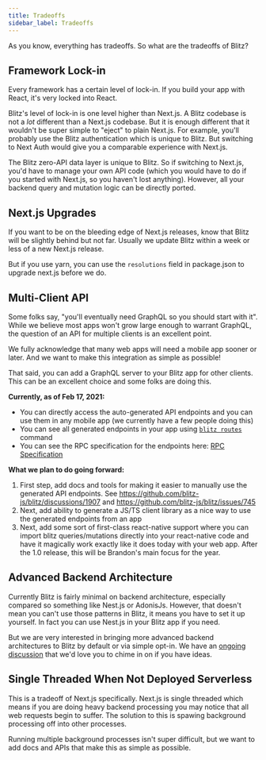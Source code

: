 ```yaml
---
title: Tradeoffs
sidebar_label: Tradeoffs
---
```


As you know, everything has tradeoffs. So what are the tradeoffs of Blitz?

## Framework Lock-in

Every framework has a certain level of lock-in. If you build your app with React, it's very locked into React.

Blitz's level of lock-in is one level higher than Next.js. A Blitz codebase is not a *lot* different than a Next.js codebase. But it is enough different that it wouldn't be super simple to "eject" to plain Next.js. For example, you'll probably use the Blitz authentication which is unique to Blitz. But switching to Next Auth would give you a comparable experience with Next.js.

The Blitz zero-API data layer is unique to Blitz. So if switching to Next.js, you'd have to manage your own API code (which you would have to do if you started with Next.js, so you haven't lost anything). However, all your backend query and mutation logic can be directly ported.


## Next.js Upgrades

If you want to be on the bleeding edge of Next.js releases, know that Blitz will be slightly behind but not far. Usually we update Blitz within a week or less of a new Next.js release.

But if you use yarn, you can use the `resolutions` field in package.json to upgrade next.js before we do.


## Multi-Client API


Some folks say, "you'll eventually need GraphQL so you should start with it". While we believe most apps won't grow large enough to warrant GraphQL, the question of an API for multiple clients is an excellent point.


We fully acknowledge that many web apps will need a mobile app sooner or later. And we want to make this integration as simple as possible!

That said, you can add a GraphQL server to your Blitz app for other clients. This can be an excellent choice and some folks are doing this.

**Currently, as of Feb 17, 2021:**

- You can directly access the auto-generated API endpoints and you can use them in any mobile app (we currently have a few people doing this)
- You can see all generated endpoints in your app using [`blitz routes`](./cli-routes) command
- You can see the RPC specification for the endpoints here: [RPC Specification](./rpc-specification)

**What we plan to do going forward:**

1. First step, add docs and tools for making it easier to manually use the generated API endpoints. See https://github.com/blitz-js/blitz/discussions/1907 and https://github.com/blitz-js/blitz/issues/745
2. Next, add ability to generate a JS/TS client library as a nice way to use the generated endpoints from an app
3. Next, add some sort of first-class react-native support where you can import blitz queries/mutations directly into your react-native code and have it magically work exactly like it does today with your web app. After the 1.0 release, this will be Brandon's main focus for the year.


## Advanced Backend Architecture

Currently Blitz is fairly minimal on backend architecture, especially compared so something like Nest.js or AdonisJs. However, that doesn't mean you can't use those patterns in Blitz, it means you have to set it up yourself. In fact you can use Nest.js in your Blitz app if you need.

But we are very interested in bringing more advanced backend architectures to Blitz by default or via simple opt-in. We have an [ongoing discussion](https://github.com/blitz-js/blitz/discussions/1841) that we'd love you to chime in on if you have ideas.


## Single Threaded When Not Deployed Serverless

This is a tradeoff of Next.js specifically. Next.js is single threaded which means if you are doing heavy backend processing you may notice that all web requests begin to suffer. The solution to this is spawing background processing off into other processes.

Running multiple background processes isn't super difficult, but we want to add docs and APIs that make this as simple as possible.

